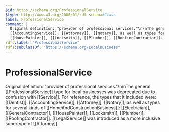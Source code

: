 ```yaml
---
$id: https://schema.org/ProfessionalService
$type: http://www.w3.org/2000/01/rdf-schema#Class
label: ProfessionalService
comment: |
  Original definition: "provider of professional services."\n\nThe general [[ProfessionalService]] type for local businesses was deprecated due to confusion with [[Service]]. For reference, the types that it included were: [[Dentist]],
  [[AccountingService]], [[Attorney]], [[Notary]], as well as types for several kinds of [[HomeAndConstructionBusiness]]: [[Electrician]], [[GeneralContractor]],
  [[HousePainter]], [[Locksmith]], [[Plumber]], [[RoofingContractor]]. [[LegalService]] was introduced as a more inclusive supertype of [[Attorney]].
rdfs:label: "ProfessionalService"
rdfs:subClassOf: "https://schema.org/LocalBusiness"
---
```


# ProfessionalService

Original definition: "provider of professional services."\n\nThe general [[ProfessionalService]] type for local businesses was deprecated due to confusion with [[Service]]. For reference, the types that it included were: [[Dentist]],
        [[AccountingService]], [[Attorney]], [[Notary]], as well as types for several kinds of [[HomeAndConstructionBusiness]]: [[Electrician]], [[GeneralContractor]],
        [[HousePainter]], [[Locksmith]], [[Plumber]], [[RoofingContractor]]. [[LegalService]] was introduced as a more inclusive supertype of [[Attorney]].

